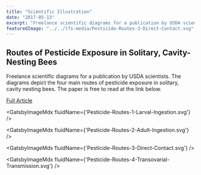 ```yaml
---
title: "Scientific Illustration"
date: "2017-05-13"
excerpt: "Freelance scientific diagrams for a publication by USDA scientists.  The diagrams depict the four main routes of pesticide exposure in solitary, cavity nesting bees."
featuredImage: "../../lfs-media/Pesticide-Routes-3-Direct-Contact.svg"
---
```



## Routes of Pesticide Exposure in Solitary, Cavity-Nesting Bees

Freelance scientific diagrams for a publication by USDA scientists. The diagrams depict the four main routes of pesticide exposure in solitary, cavity nesting bees. The paper is free to read at the link below.

[Full Article](https://academic.oup.com/ee/article/47/3/499/4959686)

<GatsbyImageMdx fluidName={'Pesticide-Routes-1-Larval-Ingestion.svg'} />

<GatsbyImageMdx fluidName={'Pesticide-Routes-2-Adult-Ingestion.svg'} />

<GatsbyImageMdx fluidName={'Pesticide-Routes-3-Direct-Contact.svg'} />

<GatsbyImageMdx fluidName={'Pesticide-Routes-4-Transovarial-Transmission.svg'} />
